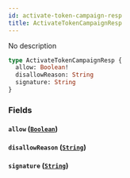 ```yaml
---
id: activate-token-campaign-resp
title: ActivateTokenCampaignResp
---
```



No description

```graphql
type ActivateTokenCampaignResp {
  allow: Boolean!
  disallowReason: String
  signature: String
}
```


### Fields

#### `allow` ([`Boolean`](../../references/scalars/boolean))




#### `disallowReason` ([`String`](../../references/scalars/string))




#### `signature` ([`String`](../../references/scalars/string))






